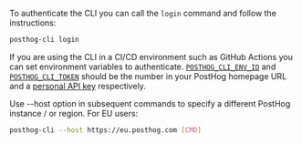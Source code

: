 To authenticate the CLI you can call the `login` command and follow the instructions:

```bash
posthog-cli login
```

If you are using the CLI in a CI/CD environment such as GitHub Actions you can set environment variables to authenticate. [`POSTHOG_CLI_ENV_ID`](https://app.posthog.com/settings/environment#variables) and [`POSTHOG_CLI_TOKEN`](https://app.posthog.com/settings/user-api-keys#variables) should be the number in your PostHog homepage URL and a [personal API key](/docs/api#private-endpoint-authentication) respectively.

Use --host option in subsequent commands to specify a different PostHog instance / or region. For EU users:

```bash
posthog-cli --host https://eu.posthog.com [CMD]
```

